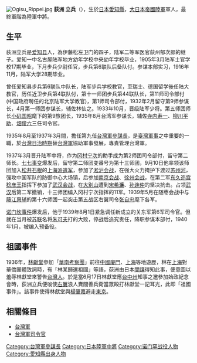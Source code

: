 {{Unreferenced|time=2020-09-23T09:13:34+00:00}}
[[File:Ogisu_Rippei.jpg|thumb]]
'''荻洲 立兵'''（{{bd|1884年|1月24日|1949年|12月22日}}），生於[[日本|日本]][[愛知縣|愛知縣]]，[[大日本帝國陸軍|大日本帝國陸軍]]軍人，最終軍階為陸軍中將。

==生平==
荻洲立兵是[[爱知县|爱知县]]人，為伊藤松左卫门的四子，陆军二等军医官荻州郁次郎的继子。爱知一中名古屋陆军地方幼年学校中央幼年学校毕业，1905年3月陆军士官学校17期毕业，下月步兵少尉任官，步兵第6联队后备队付。参谋本部实习，1916年11月，陆军大学28期毕业。

曾任爱知县步兵第6联队中队长，陆军步兵学校教官，至瑞士、德国留学後任陆大教官，历任近卫步兵第4联队付，第十一师团步兵第44联队长，第11师司令部付(中国政府聘任的北京陆军大学教官)，第1师司令部付，1932年2月留守第9师参谋长，4月第一师团参谋长，辅佐林仙之。1933年10月，晋级陆军少将。第五师团师长[[小矶国昭|小矶国昭]]麾下的第9旅团长，1935年8月台湾军参谋长，辅佐[[寺内寿一|寺内寿一]]、[[柳川平助|柳川平助]]、[[畑俊六|畑俊六]]三任司令官。

1935年8月至1937年3月間，擔任第九任[[台灣軍參謀長|台灣軍參謀長]]，是[[臺灣|臺灣]][[軍事|軍事]]之中重要的一職，於[[台灣日治時期|台灣日治時期]]替[[台灣軍|台灣軍]]協助軍事發展，專責管理台灣軍。

1937年3月晋升陆军中将，作为[[冈村宁次|冈村宁次]]的助手成为第2师团司令部付，留守第二师长。[[七七事变|七七事变]]爆发后，留守第二师团变番号为第十三师团，9月10日他率领该师团加入[[松井石根|松井石根]]的[[上海派遣军|上海派遣军]]，参加了[[淞沪会战|淞沪会战]]，在强大火力掩护下渡过[[苏州河|苏州河]]，强攻中国军队的防御中心大场镇，后参加[[南京会战|南京会战]]、[[徐州会战|徐州会战]]，在第二军[[东久迩宫稔彦王|东久迩宫稔彦王]]指挥下参加了[[武汉会战|武汉会战]]，在[[大别山|大别山]]遭到[[宋希濂|宋希濂]]、[[孙连仲|孙连仲]]的坚决抗击。占领[[武汉|武汉]]后第二军撤销，十三师团编入冈村宁次指挥的11军。1939年5月在随枣会战中与[[藤江惠辅|藤江惠辅]]的第十六师团一起突击第五战区右翼司令[[张自忠|张自忠]]麾下各军。

[[诺门坎事件|诺门坎事件]]爆发后，他于1939年8月1日紧急调任新成立的关东军第6军司令官。但就在当月被[[苏联|苏联]]名将[[朱可夫|朱可夫]]打的大败，停战后追究责任，降职参谋本部付，1940年1月，被编入预备役。

==祖國事件==
{{see also|祖國支那事件}}
1936年，[[林獻堂|林獻堂]]參加「[[華南考察團|華南考察團]]」前往[[中國|中國]][[廈門|廈門]]、[[上海|上海]]等地遊歷，林在[[上海|上海]]對華僑團體致詞時，有「林某歸還祖國」等語，荻洲由日本[[間諜|間諜]]得知此事，便意圖以羞辱林獻堂來警告[[台灣人|台灣人]]。於是當6月17日林獻堂應[[台中州|台中州]]知事之邀參加始政紀念會時，荻洲立兵便唆使[[右翼|右翼]]浪人賣間善兵衛當眾毆打林獻堂一記耳光，此即「祖國事件」。該事件使得林獻堂與[[楊肇嘉|楊肇嘉]]避走[[東京|東京]]。

==相關條目==

*[[台灣軍|台灣軍]]
*[[台灣軍司令官|台灣軍司令官]]

{{start box}}
{{s-before|[[桑木崇明|桑木崇明]]}}
{{s-title|[[台灣軍參謀長|台灣軍參謀長]]|1935年8月—1937年3月}}
{{s-after|[[秦雅尚|秦雅尚]]}}
{{end box}}

[[Category:台灣軍參謀長|Category:台灣軍參謀長]]
[[Category:日本陸軍中將|Category:日本陸軍中將]]
[[Category:诺门罕战役人物|Category:诺门罕战役人物]]
[[Category:愛知縣出身人物|Category:愛知縣出身人物]]